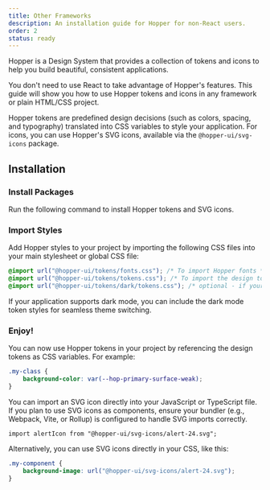 ```yaml
---
title: Other Frameworks
description: An installation guide for Hopper for non-React users.
order: 2
status: ready
---
```


Hopper is a Design System that provides a collection of tokens and icons to help you build beautiful, consistent applications.

You don't need to use React to take advantage of Hopper's features. This guide will show you how to use Hopper tokens and icons in any framework or plain HTML/CSS project.

Hopper tokens are predefined design decisions (such as colors, spacing, and typography) translated into CSS variables to style your application. For icons, you can use Hopper's SVG icons, available via the `@hopper-ui/svg-icons` package.

## Installation

### Install Packages

Run the following command to install Hopper tokens and SVG icons.

<PackageInstallation library="tokens @hopper-ui/svg-icons" mod="prod" />

### Import Styles

Add Hopper styles to your project by importing the following CSS files into your main stylesheet or global CSS file:

```css
@import url("@hopper-ui/tokens/fonts.css"); /* To import Hopper fonts */
@import url("@hopper-ui/tokens/tokens.css"); /* To import the design tokens */
@import url("@hopper-ui/tokens/dark/tokens.css"); /* optional - if your application supports dark mode */
```

If your application supports dark mode, you can include the dark mode token styles for seamless theme switching.

### Enjoy!

You can now use Hopper tokens in your project by referencing the design tokens as CSS variables. For example:

```css
.my-class {
    background-color: var(--hop-primary-surface-weak);
}
```

You can import an SVG icon directly into your JavaScript or TypeScript file. If you plan to use SVG icons as components, ensure your bundler (e.g., Webpack, Vite, or Rollup) is configured to handle SVG imports correctly.

```tsx
import alertIcon from "@hopper-ui/svg-icons/alert-24.svg";
```

Alternatively, you can use SVG icons directly in your CSS, like this:

```css
.my-component {
    background-image: url("@hopper-ui/svg-icons/alert-24.svg");
}
```
